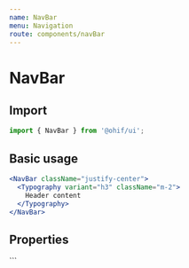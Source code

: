 ```yaml
---
name: NavBar
menu: Navigation
route: components/navBar
---
```



# NavBar

## Import

```javascript
import { NavBar } from '@ohif/ui';
```

## Basic usage

```jsx live
<NavBar className="justify-center">
  <Typography variant="h3" className="m-2">
    Header content
  </Typography>
</NavBar>
```

## Properties

<Props of={NavBar} />
```
